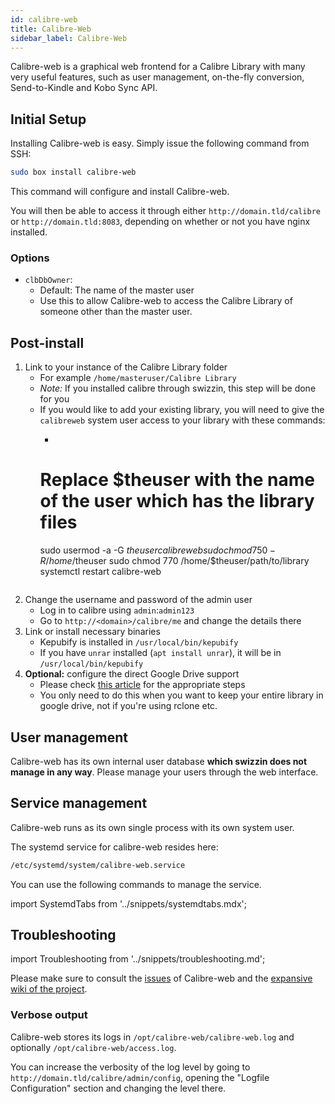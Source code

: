 ```yaml
---
id: calibre-web
title: Calibre-Web
sidebar_label: Calibre-Web
---
```


Calibre-web is a graphical web frontend for a Calibre Library with many very useful features, such as user management, on-the-fly conversion, Send-to-Kindle and Kobo Sync API.

## Initial Setup

Installing Calibre-web is easy. Simply issue the following command from SSH:

```bash main
sudo box install calibre-web
```

This command will configure and install Calibre-web.

You will then be able to access it through either `http://domain.tld/calibre` or `http://domain.tld:8083`, depending on whether or not you have nginx installed.

### Options


<InstallOptsWarning />

- `clbDbOwner`:
  - Default: The name of the master user
  - Use this to allow Calibre-web to access the Calibre Library of someone other than the master user.

## Post-install
1. Link to your instance of the Calibre Library folder
   - For example `/home/masteruser/Calibre Library`
   - _Note:_ If you installed calibre through swizzin, this step will be done for you
   - If you would like to add your existing library, you will need to give the `calibreweb` system user access to your library with these commands:
      - ```bash
      # Replace $theuser with the name of the user which has the library files
      sudo usermod -a -G $theuser calibreweb
      sudo chmod 750 -R /home/$theuser
      sudo chmod 770 /home/$theuser/path/to/library
      systemctl restart calibre-web
      ```
2. Change the username and password of the admin user
   - Log in to calibre using `admin`:`admin123`
   - Go to `http://<domain>/calibre/me` and change the details there
3. Link or install necessary binaries
   - Kepubify is installed in `/usr/local/bin/kepubify`
   - If you have `unrar` installed (`apt install unrar`), it will be in `/usr/local/bin/kepubify`
4. **Optional:** configure the direct Google Drive support
   - Please check [this article](https://github.com/janeczku/calibre-web/wiki/Configuration#using-google-drive-integration) for the appropriate steps
   - You only need to do this when you want to keep your entire library in google drive, not if you're using rclone etc.

## User management
Calibre-web has its own internal user database **which swizzin does not manage in any way**. Please manage your users through the web interface.

## Service management

Calibre-web runs as its own single process with its own system user.


The systemd service for calibre-web resides here:

```bash
/etc/systemd/system/calibre-web.service
```

You can use the following commands to manage the service.

import SystemdTabs from '../snippets/systemdtabs.mdx';

<SystemdTabs service="calibre-web"/>


## Troubleshooting

import Troubleshooting from '../snippets/troubleshooting.md';

<Troubleshooting />

Please make sure to consult the [issues](https://github.com/janeczku/calibre-web/issues) of Calibre-web and the [expansive wiki of the project](https://github.com/janeczku/calibre-web/wiki). 

### Verbose output
Calibre-web stores its logs in `/opt/calibre-web/calibre-web.log` and optionally `/opt/calibre-web/access.log`.

You can increase the verbosity of the log level by going to `http://domain.tld/calibre/admin/config`, opening the "Logfile Configuration" section and changing the level there.